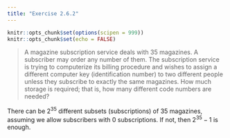 ```yaml
---
title: "Exercise 2.6.2"
---
```


```r
knitr::opts_chunk$set(options(scipen = 999))
knitr::opts_chunk$set(echo = FALSE)
```

> A magazine subscription service deals with 35 magazines. A subscriber may order any number of them. The subscription service is trying to computerize its billing procedure and wishes to assign a different computer key (identification number) to two different people unless they subscribe to exactly the same magazines. How much storage is required; that is, how many different code numbers are needed?

There can be $2^{35}$ different subsets (subscriptions) of 35 magazines, assuming we allow subscribers with 0 subscriptions. If not, then $2^{35}-1$ is enough.
